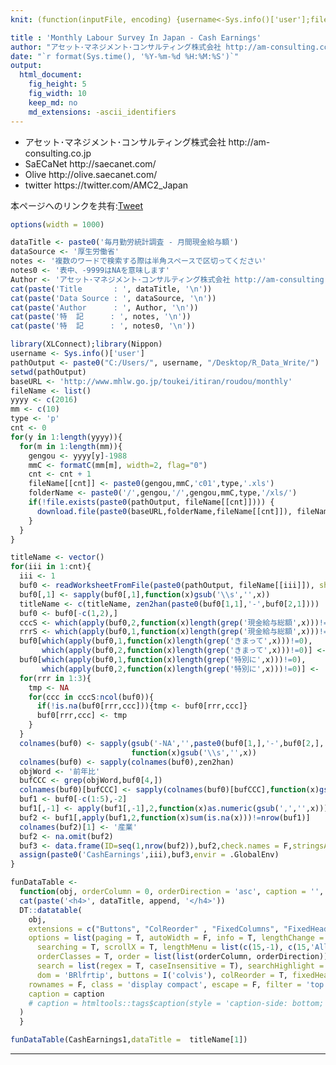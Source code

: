 ```yaml
---
knit: (function(inputFile, encoding) {username<-Sys.info()['user'];fileName<-'defaultPath.csv';pathToFile <-paste0('C:/Users/', username,'/Desktop/pathToCSV/');setwd(pathToFile);buf0<-read.csv(fileName,header = F,skip = 0,stringsAsFactor = F,check.names = F,fileEncoding = 'utf-8');timeStamp<-format(Sys.time(),'%Y%m%d%H%M%S');rmarkdown::render(inputFile, encoding = encoding, output_file = paste0('C:/Users/',username,buf0[2,1],'charts/','am-consulting.co.jp-MonthlyLabourSurveyInJapanCashEarnings.html')) })

title : 'Monthly Labour Survey In Japan - Cash Earnings'
author: "アセット･マネジメント･コンサルティング株式会社 http://am-consulting.co.jp"
date: "`r format(Sys.time(), '%Y-%m-%d %H:%M:%S')`"
output: 
  html_document:
    fig_height: 5
    fig_width: 10
    keep_md: no
    md_extensions: -ascii_identifiers 
---
```

<link href="http://knowledgevault.saecanet.com/components/rmarkdown-html.css" rel="stylesheet">
<style>
.main-container {
	max-width: 1000px;
	margin-left: auto;
	margin-right: auto;
}
table{
 white-space: nowrap;
}
</style>

- アセット･マネジメント･コンサルティング株式会社 http://am-consulting.co.jp
- SaECaNet http://saecanet.com/
- Olive http://olive.saecanet.com/
- twitter https://twitter.com/AMC2_Japan

本ページへのリンクを共有:<a href="https://twitter.com/share" class="twitter-share-button" data-via="AMC2_Japan" data-size="large">Tweet</a> <script>!function(d,s,id){var js,fjs=d.getElementsByTagName(s)[0],p=/^http:/.test(d.location)?'http':'https';if(!d.getElementById(id)){js=d.createElement(s);js.id=id;js.src=p+'://platform.twitter.com/widgets.js';fjs.parentNode.insertBefore(js,fjs);}}(document, 'script', 'twitter-wjs');</script>

```r
options(width = 1000)
```

```r
dataTitle <- paste0('毎月勤労統計調査 - 月間現金給与額')
dataSource <- '厚生労働省'
notes <- '複数のワードで検索する際は半角スペースで区切ってください'
notes0 <- '表中、-9999はNAを意味します'
Author <- 'アセット･マネジメント･コンサルティング株式会社 http://am-consulting.co.jp'
cat(paste('Title       : ', dataTitle, '\n'))
cat(paste('Data Source : ', dataSource, '\n'))
cat(paste('Author      : ', Author, '\n'))
cat(paste('特  記      : ', notes, '\n'))
cat(paste('特  記      : ', notes0, '\n'))
```

```r
library(XLConnect);library(Nippon)
username <- Sys.info()['user']
pathOutput <- paste0("C:/Users/", username, "/Desktop/R_Data_Write/")
setwd(pathOutput)
baseURL <- 'http://www.mhlw.go.jp/toukei/itiran/roudou/monthly'
fileName <- list()
yyyy <- c(2016)
mm <- c(10)
type <- 'p'
cnt <- 0
for(y in 1:length(yyyy)){
  for(m in 1:length(mm)){
    gengou <- yyyy[y]-1988
    mmC <- formatC(mm[m], width=2, flag="0")
    cnt <- cnt + 1
    fileName[[cnt]] <- paste0(gengou,mmC,'c01',type,'.xls')
    folderName <- paste0('/',gengou,'/',gengou,mmC,type,'/xls/')
    if(!file.exists(paste0(pathOutput, fileName[[cnt]]))) {
      download.file(paste0(baseURL,folderName,fileName[[cnt]]), fileName[[cnt]] , mode = 'wb')
    }
  }
}
```

```r
titleName <- vector()
for(iii in 1:cnt){
  iii <- 1
  buf0 <- readWorksheetFromFile(paste0(pathOutput, fileName[[iii]]), sheet = 1, header = F)
  buf0[,1] <- sapply(buf0[,1],function(x)gsub('\\s','',x))
  titleName <- c(titleName, zen2han(paste0(buf0[1,1],'-',buf0[2,1])))
  buf0 <- buf0[-c(1,2),]
  cccS <- which(apply(buf0,2,function(x)length(grep('現金給与総額',x)))!=0)
  rrrS <- which(apply(buf0,1,function(x)length(grep('現金給与総額',x)))!=0)
  buf0[which(apply(buf0,1,function(x)length(grep('きまって',x)))!=0),
       which(apply(buf0,2,function(x)length(grep('きまって',x)))!=0)] <- 'きまって支給する給与'
  buf0[which(apply(buf0,1,function(x)length(grep('特別に',x)))!=0),
       which(apply(buf0,2,function(x)length(grep('特別に',x)))!=0)] <- '特別に支払われた給与'
  for(rrr in 1:3){
    tmp <- NA
    for(ccc in cccS:ncol(buf0)){
      if(!is.na(buf0[rrr,ccc])){tmp <- buf0[rrr,ccc]}
      buf0[rrr,ccc] <- tmp
    }
  }
  colnames(buf0) <- sapply(gsub('-NA','',paste0(buf0[1,],'-',buf0[2,],'-',buf0[3,],'(',buf0[5,],')')),
                           function(x)gsub('\\s','',x))
  colnames(buf0) <- sapply(colnames(buf0),zen2han)
  objWord <- '前年比'
  bufCCC <- grep(objWord,buf0[4,])
  colnames(buf0)[bufCCC] <- sapply(colnames(buf0)[bufCCC],function(x)gsub('%',paste0(objWord,',%'),x))
  buf1 <- buf0[-c(1:5),-2]
  buf1[,-1] <- apply(buf1[,-1],2,function(x)as.numeric(gsub(',','',x)))
  buf2 <- buf1[,apply(buf1,2,function(x)sum(is.na(x)))!=nrow(buf1)]
  colnames(buf2)[1] <- '産業'
  buf2 <- na.omit(buf2)
  buf3 <- data.frame(ID=seq(1,nrow(buf2)),buf2,check.names = F,stringsAsFactors = F)
  assign(paste0('CashEarnings',iii),buf3,envir = .GlobalEnv)
}
```

```r
funDataTable <- 
  function(obj, orderColumn = 0, orderDirection = 'asc', caption = '', dataTitle = '', append = '') {
  cat(paste('<h4>', dataTitle, append, '</h4>'))  
  DT::datatable(
    obj,
    extensions = c("Buttons", "ColReorder" , "FixedColumns", "FixedHeader"),
    options = list(paging = T, autoWidth = F, info = T, lengthChange = T, ordering = T,
      searching = T, scrollX = T, lengthMenu = list(c(15,-1), c(15,'All')),
      orderClasses = T, order = list(list(orderColumn, orderDirection)), 
      search = list(regex = T, caseInsensitive = T), searchHighlight = T,
      dom = 'BRlfrtip', buttons = I('colvis'), colReorder = T, fixedHeader = T, fixedColumns = list(leftColumns = 2)),
    rownames = F, class = 'display compact', escape = F, filter = 'top', 
    caption = caption
    # caption = htmltools::tags$caption(style = 'caption-side: bottom; text-align: center;','Table ', htmltools::em(caption))
  )  
  }
```

```r
funDataTable(CashEarnings1,dataTitle =  titleName[1])
```

***

<script>
  (function(i,s,o,g,r,a,m){i['GoogleAnalyticsObject']=r;i[r]=i[r]||function(){
  (i[r].q=i[r].q||[]).push(arguments)},i[r].l=1*new Date();a=s.createElement(o),
  m=s.getElementsByTagName(o)[0];a.async=1;a.src=g;m.parentNode.insertBefore(a,m)
  })(window,document,'script','https://www.google-analytics.com/analytics.js','ga');

  ga('create', 'UA-3077339-5', 'auto');
  ga('send', 'pageview');

</script>
